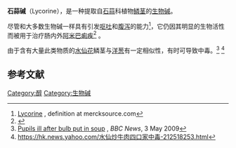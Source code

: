{{chembox
| Verifiedfields = changed
| verifiedrevid = 462094850
|ImageFile=Lycorine.svg
|ImageSize=200px
|IUPACName=1,2,4,5,12b,12c-Hexahydro-7''H''-[1,3]dioxolo[4,5-j]pyrrolo[3,2,1-''de'']phenanthridine-1,2-diol
|OtherNames=Galanthidine, Amarylline, Narcissine, Licorine, Belamarine
|Section1= {{Chembox Identifiers
| ChemSpiderID_Ref = {{chemspidercite|correct|chemspider}}
| ChemSpiderID = 65312
| InChI = 1/C16H17NO4/c18-11-3-8-1-2-17-6-9-4-12-13(21-7-20-12)5-10(9)14(15(8)17)16(11)19/h3-5,11,14-16,18-19H,1-2,6-7H2/t11-,14-,15+,16+/m0/s1
| InChIKey = XGVJWXAYKUHDOO-DANNLKNABD
| StdInChI_Ref = {{stdinchicite|correct|chemspider}}
| StdInChI = 1S/C16H17NO4/c18-11-3-8-1-2-17-6-9-4-12-13(21-7-20-12)5-10(9)14(15(8)17)16(11)19/h3-5,11,14-16,18-19H,1-2,6-7H2/t11-,14-,15+,16+/m0/s1
| StdInChIKey_Ref = {{stdinchicite|correct|chemspider}}
| StdInChIKey = XGVJWXAYKUHDOO-DANNLKNASA-N
| CASNo_Ref = {{cascite|changed|??}}
| CASNo=476-28-8
|  ChEMBL_Ref = {{ebicite|correct|EBI}}
| ChEMBL = 400092
| PubChem=72378
|  ChEBI_Ref = {{ebicite|correct|EBI}}
| ChEBI = 6601
| SMILES = O1c2c(OC1)cc3c(c2)[C@H]4[C@@H]/5N(C3)CCC\5=C/[C@H](O)[C@H]4O
}}
|Section2= {{Chembox Properties
|  Formula = C<sub>16</sub>H<sub>17</sub>NO<sub>4</sub>
|  MolarMass = 287.32
|  Appearance=棱柱结晶
|  Density=
|  MeltingPt=275~280℃（分解）
|  BoilingPt=
|  Solubility=不溶
|  RefractIndex = -129°
|   RefractIndex_t = 16℃
|   RefractIndex_l = 
  }}
}}
'''石蒜碱'''（Lycorine），是一种提取自[[石蒜|石蒜]]科植物[[鳞茎|鳞茎]]的[[生物鹼|生物碱]]。

尽管和大多数生物碱一样具有引发[[呕吐|呕吐]]和[[腹泻|腹泻]]的能力<ref>[http://www.mercksource.com/pp/us/cns/cns_hl_dorlands.jspzQzpgzEzzSzppdocszSzuszSzcommonzSzdorlandszSzdorlandzSzdmd_l_16zPzhtm Lycorine] {{Wayback|url=http://www.mercksource.com/pp/us/cns/cns_hl_dorlands.jspzQzpgzEzzSzppdocszSzuszSzcommonzSzdorlandszSzdorlandzSzdmd_l_16zPzhtm |date=20080307163153 }}, definition at mercksource.com</ref>，它仍因其明显的生物活性而被用于治疗肠内外[[阿米巴|阿米巴]][[痢疾|痢疾]]<ref>{{cite book |author=周公度 |title=《化学辞典》 |year=2010 |publisher=化学工业出版社 |location=北京 |isbn=978-7-122-07817-9 }}</ref>
。

由于含有大量此类物质的[[水仙花|水仙花]]鳞茎与[[洋葱|洋葱]]有一定相似性，有时可导致中毒。<ref>[http://news.bbc.co.uk/1/hi/england/suffolk/8031344.stm Pupils ill after bulb put in soup] {{Wayback|url=http://news.bbc.co.uk/1/hi/england/suffolk/8031344.stm |date=20090508140354 }}, ''BBC News'', 3 May 2009</ref>
<ref>https://hk.news.yahoo.com/水仙炒牛肉四口家中毒-212518253.html{{Dead link}}</ref>

==参考文献==
{{reflist}}

{{有机化合物小作品}}
[[Category:醇|Category:醇]]
[[Category:生物碱|Category:生物碱]]